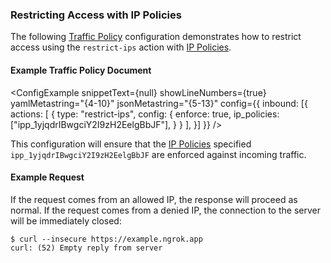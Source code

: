 
### Restricting Access with IP Policies

The following [Traffic Policy](/docs/tls/traffic-policy/index.mdx) 
configuration demonstrates how to restrict access using the `restrict-ips` 
action with [IP Policies](/docs/api/resources/ip-policies/).

#### Example Traffic Policy Document

<ConfigExample
  snippetText={null}
  showLineNumbers={true}
  yamlMetastring="{4-10}"
  jsonMetastring="{5-13}"
  config={{
    inbound: [{
      actions: [
        {
          type: "restrict-ips",
          config: {
            enforce: true,
            ip_policies: ["ipp_1yjqdrIBwgciY2I9zH2EelgBbJF"],
          }
        }
      ],
    }]
  }}
/>

This configuration will ensure that the [IP Policies](/docs/api/resources/ip-policies/) 
specified `ipp_1yjqdrIBwgciY2I9zH2EelgBbJF` are enforced against incoming 
traffic.

#### Example Request

If the request comes from an allowed IP, the response will proceed as normal. If 
the request comes from a denied IP, the connection to the server will be 
immediately closed:

```shell
$ curl --insecure https://example.ngrok.app
curl: (52) Empty reply from server
```
